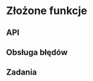 # Złożone funkcje {#zlozone-funkcje}

<!-- + examples -->
<!-- tworzenie wiadomości, warnings, errors -->
<!-- s3 s4 etc -->
<!-- methods -->
<!-- scope - http://jarekj.home.amu.edu.pl/wp-content/uploads/2018/11/005_funkcje.html -->
<!-- lexical scoping https://adv-r.hadley.nz/functions.html -->

<!-- solve a single problem -->
<!-- type stability -->

<!-- 07-oo https://blog.rstudio.com/2019/02/06/rstudio-conf-2019-workshops/ -->

## API

<!-- 04 in tidytools https://blog.rstudio.com/2019/02/06/rstudio-conf-2019-workshops/ -->
<!-- nazwy e.g prefix --> <!--naming is hard!-->
<!-- argumenty -->
<!-- stabilność typu (ang. *type stability*) -->

## Obsługa błędów

<!-- fail fast -->
<!-- informative errors -->

<!-- stop() + if() -->
<!-- warning() -->
<!-- message -->

## Zadania
